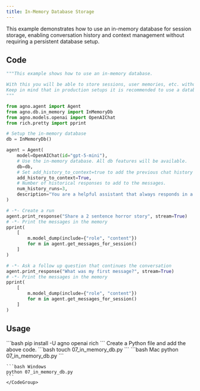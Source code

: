 ```yaml
---
title: In-Memory Database Storage
---
```


This example demonstrates how to use an in-memory database for session storage, enabling conversation history and context management without requiring a persistent database setup.

## Code

```python cookbook/agents/session/07_in_memory_db.py
"""This example shows how to use an in-memory database.

With this you will be able to store sessions, user memories, etc. without setting up a database.
Keep in mind that in production setups it is recommended to use a database.
"""

from agno.agent import Agent
from agno.db.in_memory import InMemoryDb
from agno.models.openai import OpenAIChat
from rich.pretty import pprint

# Setup the in-memory database
db = InMemoryDb()

agent = Agent(
    model=OpenAIChat(id="gpt-5-mini"),
    # Use the in-memory database. All db features will be available.
    db=db,
    # Set add_history_to_context=true to add the previous chat history to the context sent to the Model.
    add_history_to_context=True,
    # Number of historical responses to add to the messages.
    num_history_runs=3,
    description="You are a helpful assistant that always responds in a polite, upbeat and positive manner.",
)

# -*- Create a run
agent.print_response("Share a 2 sentence horror story", stream=True)
# -*- Print the messages in the memory
pprint(
    [
        m.model_dump(include={"role", "content"})
        for m in agent.get_messages_for_session()
    ]
)

# -*- Ask a follow up question that continues the conversation
agent.print_response("What was my first message?", stream=True)
# -*- Print the messages in the memory
pprint(
    [
        m.model_dump(include={"role", "content"})
        for m in agent.get_messages_for_session()
    ]
)
```

## Usage

<Steps>
  <Snippet file="create-venv-step.mdx" />

  <Step title="Install libraries">
    ```bash
    pip install -U agno openai rich
    ```
  </Step>

  <Snippet file="export-openai-api.mdx" />

  <Step title="Create a Python file">
    Create a Python file and add the above code.
    ```bash
    touch 07_in_memory_db.py
    ```
  </Step>

  <Step title="Run Agent">
    <CodeGroup>
    ```bash Mac
    python 07_in_memory_db.py
    ```
    
    ```bash Windows
    python 07_in_memory_db.py
    ```
    </CodeGroup>
  </Step>

  <Snippet file="find-all-cookbooks.mdx" />
</Steps>